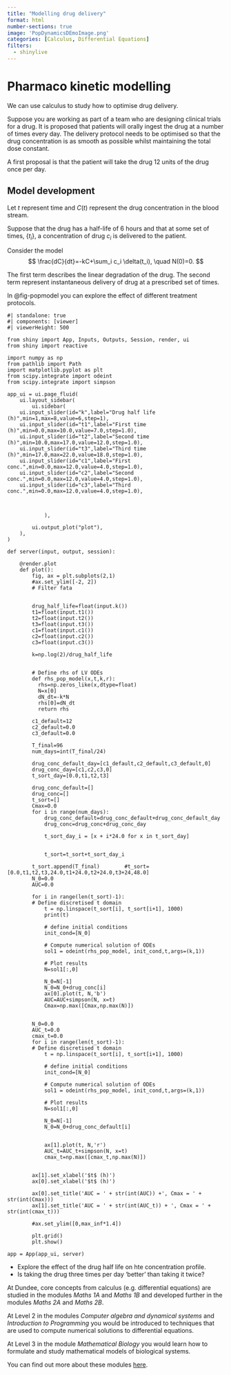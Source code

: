 ```yaml
---
title: "Modelling drug delivery"
format: html 
number-sections: true
image: 'PopDynamicsDEmoImage.png'
categories: [Calculus, Differential Equations]
filters:
  - shinylive
---
```


# Pharmaco kinetic modelling 


We can use calculus to study how to optimise drug delivery. 

Suppose you are working as part of a team who are designing clinical trials for a drug. It is proposed that patients will orally ingest the drug at a number of times every day. The delivery protocol needs to be optimised so that the drug concentration is as smooth as possible whilst maintaining the total dose constant.

A first proposal is that the patient will take the drug 12 units of the drug once per day. 



## Model development
Let $t$ represent time and $C(t)$ represent the drug concentration in the blood stream. 

Suppose that the drug has a half-life of 6 hours and that at some set of times, $\{t_i\}$, a concentration of drug $c_i$ is delivered to the patient. 


Consider the model
$$
\frac{dC}{dt}=-kC+\sum_i c_i \delta(t_i), \quad N(0)=0.
$$

The first term describes the linear degradation of the drug. The second term represent instantaneous delivery of drug at a prescribed set of times.

In @fig-popmodel you can explore the effect of different treatment protocols. 

::: {#fig-popmodel}

```shinylive-python
#| standalone: true
#| components: [viewer]
#| viewerHeight: 500

from shiny import App, Inputs, Outputs, Session, render, ui
from shiny import reactive

import numpy as np
from pathlib import Path
import matplotlib.pyplot as plt
from scipy.integrate import odeint
from scipy.integrate import simpson

app_ui = ui.page_fluid(
    ui.layout_sidebar(
        ui.sidebar(
    ui.input_slider(id="k",label="Drug half life (h)",min=1,max=8,value=6,step=1),
    ui.input_slider(id="t1",label="First time (h)",min=0.0,max=10.0,value=7.0,step=1.0),
    ui.input_slider(id="t2",label="Second time (h)",min=10.0,max=17.0,value=12.0,step=1.0),
    ui.input_slider(id="t3",label="Third time (h)",min=17.0,max=22.0,value=18.0,step=1.0),
    ui.input_slider(id="c1",label="First conc.",min=0.0,max=12.0,value=4.0,step=1.0),
    ui.input_slider(id="c2",label="Second conc.",min=0.0,max=12.0,value=4.0,step=1.0),
    ui.input_slider(id="c3",label="Third conc.",min=0.0,max=12.0,value=4.0,step=1.0),
    
                 
          
            ),

        ui.output_plot("plot"),
    ),
)

def server(input, output, session):
    
    @render.plot
    def plot():
        fig, ax = plt.subplots(2,1)
        #ax.set_ylim([-2, 2])
        # Filter fata
        
        
        drug_half_life=float(input.k())
        t1=float(input.t1())
        t2=float(input.t2())
        t3=float(input.t3())
        c1=float(input.c1())
        c2=float(input.c2())
        c3=float(input.c3())

        k=np.log(2)/drug_half_life

        
        # Define rhs of LV ODEs
        def rhs_pop_model(x,t,k,r):
          rhs=np.zeros_like(x,dtype=float)
          N=x[0]
          dN_dt=-k*N
          rhs[0]=dN_dt
          return rhs

        c1_default=12
        c2_default=0.0
        c3_default=0.0

        T_final=96
        num_days=int(T_final/24)

        drug_conc_default_day=[c1_default,c2_default,c3_default,0]
        drug_conc_day=[c1,c2,c3,0]
        t_sort_day=[0.0,t1,t2,t3]

        drug_conc_default=[]
        drug_conc=[]
        t_sort=[]
        Cmax=0.0
        for i in range(num_days):
            drug_conc_default=drug_conc_default+drug_conc_default_day
            drug_conc=drug_conc+drug_conc_day

            t_sort_day_i = [x + i*24.0 for x in t_sort_day]


            t_sort=t_sort+t_sort_day_i
        
        t_sort.append(T_final)        #t_sort=[0.0,t1,t2,t3,24.0,t1+24.0,t2+24.0,t3+24,48.0]
        N_0=0.0
        AUC=0.0

        for i in range(len(t_sort)-1):
        # Define discretised t domain
            t = np.linspace(t_sort[i], t_sort[i+1], 1000)
            print(t)

            # define initial conditions
            init_cond=[N_0]
        
            # Compute numerical solution of ODEs
            sol1 = odeint(rhs_pop_model, init_cond,t,args=(k,1))

            # Plot results
            N=sol1[:,0]

            N_0=N[-1]
            N_0=N_0+drug_conc[i]
            ax[0].plot(t, N,'b')
            AUC=AUC+simpson(N, x=t)
            Cmax=np.max([Cmax,np.max(N)])

        
        N_0=0.0
        AUC_t=0.0
        cmax_t=0.0
        for i in range(len(t_sort)-1):
        # Define discretised t domain
            t = np.linspace(t_sort[i], t_sort[i+1], 1000)

            # define initial conditions
            init_cond=[N_0]
        
            # Compute numerical solution of ODEs
            sol1 = odeint(rhs_pop_model, init_cond,t,args=(k,1))

            # Plot results
            N=sol1[:,0]

            N_0=N[-1]
            N_0=N_0+drug_conc_default[i]
        
        
            ax[1].plot(t, N,'r')
            AUC_t=AUC_t+simpson(N, x=t)
            cmax_t=np.max([cmax_t,np.max(N)])


        ax[1].set_xlabel('$t$ (h)')
        ax[0].set_xlabel('$t$ (h)')

        ax[0].set_title('AUC = ' + str(int(AUC)) +', Cmax = ' + str(int(Cmax)))
        ax[1].set_title('AUC = ' + str(int(AUC_t)) + ', Cmax = ' + str(int(cmax_t)))

        #ax.set_ylim([0,max_inf*1.4])

        plt.grid()
        plt.show()
    
app = App(app_ui, server)
```
:::


* Explore the effect of the drug half life on hte concentration profile.
* Is taking the drug three times per day 'better' than taking it twice? 





:::{.callout-note}

At Dundee, core concepts from calculus (e.g. differential equations) are studied in the modules  *Maths 1A* and *Maths 1B* and developed further in the modules  *Maths 2A* and *Maths 2B*.


At Level 2  in the modules *Computer algebra and dynamical systems* and *Introduction to Programming* you would be introduced to techniques that are used to compute numerical solutions to differential equations. 

At Level 3 in the module  *Mathematical Biology*  you would learn how to formulate and study mathematical models of biological systems.

You can find out more about these modules [here](https://www.dundee.ac.uk/undergraduate/mathematics-bsc/teaching-and-assessment).

:::






